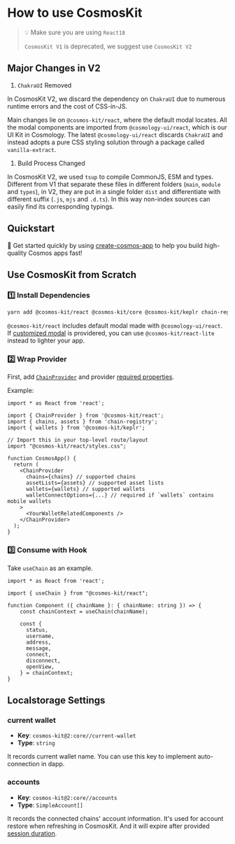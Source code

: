 # How to use CosmosKit

> 💡 Make sure you are using `React18`
>
> `CosmosKit V1` is deprecated, we suggest use `CosmosKit V2`

## Major Changes in V2

1. `ChakraUI` Removed

In CosmosKit V2, we discard the dependency on `ChakraUI` due to numerous runtime errors and the cost of CSS-in-JS.

Main changes lie on `@cosmos-kit/react`, where the default modal locates. All the modal components are imported from `@cosmology-ui/react`, which is our UI Kit in Cosmology. The latest `@cosmology-ui/react` discards `ChakraUI` and instead adopts a pure CSS styling solution through a package called `vanilla-extract`.

1. Build Process Changed

In CosmosKit V2, we used `tsup` to compile CommonJS, ESM and types. Different from V1 that separate these files in different folders (`main`, `module` and `types`), in V2, they are put in a single folder `dist` and differentiate with different suffix (`.js`, `mjs` and `.d.ts`). In this way non-index sources can easily find its corresponding typings.

## Quickstart

🏁 Get started quickly by using [create-cosmos-app](https://github.com/cosmology-tech/create-cosmos-app) to help you build high-quality Cosmos apps fast!

## Use CosmosKit from Scratch

### 1️⃣ Install Dependencies

```sh
yarn add @cosmos-kit/react @cosmos-kit/core @cosmos-kit/keplr chain-registry
```

`@cosmos-kit/react` includes default modal made with `@cosmology-ui/react`. If [customized modal](/provider/chain-provider/#customize-modal-with-walletmodal) is providered, you can use `@cosmos-kit/react-lite` instead to lighter your app.

### 2️⃣ Wrap Provider

First, add [`ChainProvider`](/provider/chain-provider) and provider [required properties](/provider/chain-provider#required-properties).

Example:

```tsx
import * as React from 'react';

import { ChainProvider } from '@cosmos-kit/react';
import { chains, assets } from 'chain-registry';
import { wallets } from '@cosmos-kit/keplr';

// Import this in your top-level route/layout
import "@cosmos-kit/react/styles.css";

function CosmosApp() {
  return (
    <ChainProvider
      chains={chains} // supported chains
      assetLists={assets} // supported asset lists
      wallets={wallets} // supported wallets
      walletConnectOptions={...} // required if `wallets` contains mobile wallets
    >
      <YourWalletRelatedComponents />
    </ChainProvider>
  );
}
```

### 3️⃣ Consume with Hook

Take `useChain` as an example.

```tsx
import * as React from 'react';

import { useChain } from "@cosmos-kit/react";

function Component ({ chainName }: { chainName: string }) => {
    const chainContext = useChain(chainName);

    const {
      status,
      username,
      address,
      message,
      connect,
      disconnect,
      openView,
    } = chainContext;
}
```

## Localstorage Settings

### current wallet

- **Key**: `cosmos-kit@2:core//current-wallet`
- **Type**: `string`

It records current wallet name. You can use this key to implement auto-connection in dapp.

### accounts

- **Key**: `cosmos-kit@2:core//accounts`
- **Type**: `SimpleAccount[]`

It records the connected chains' account information. It's used for account restore when refreshing in CosmosKit. And it will expire after provided [session duration](#sessionoptions).
